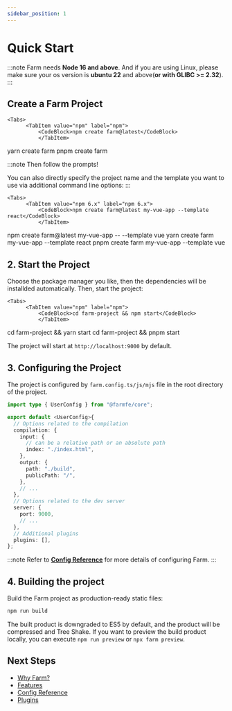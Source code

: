 ```yaml
---
sidebar_position: 1
---
```



# Quick Start

:::note
Farm needs **Node 16 and above**. And if you are using Linux, please make sure your os version is **ubuntu 22** and above(**or with GLIBC >= 2.32**).
:::


## Create a Farm Project

    <Tabs>
          <TabItem value="npm" label="npm">
              <CodeBlock>npm create farm@latest</CodeBlock>
              </TabItem>
  <TabItem value="yarn" label="yarn">
          <CodeBlock>yarn create farm</CodeBlock>
              </TabItem>
  <TabItem value="pnpm" label="pnpm">
          <CodeBlock>pnpm create farm</CodeBlock>
              </TabItem>
          </Tabs>

:::note
Then follow the prompts!

You can also directly specify the project name and the template you want to use via additional command line options:
:::

    <Tabs>
          <TabItem value="npm 6.x" label="npm 6.x">
              <CodeBlock>npm create farm@latest my-vue-app --template react</CodeBlock>
              </TabItem>
  <TabItem value="npm 7+" label="npm 7+">
          <CodeBlock>npm create farm@latest my-vue-app -- --template vue</CodeBlock>
              </TabItem>
  <TabItem value="yarn" label="yarn">
          <CodeBlock>yarn create farm my-vue-app --template react</CodeBlock>
              </TabItem>
  <TabItem value="pnpm" label="pnpm">
          <CodeBlock>pnpm create farm my-vue-app --template vue</CodeBlock>
              </TabItem>
          </Tabs>

## 2. Start the Project

Choose the package manager you like, then the dependencies will be installded automatically.
Then, start the project:

    <Tabs>
          <TabItem value="npm" label="npm">
              <CodeBlock>cd farm-project && npm start</CodeBlock>
              </TabItem>
  <TabItem value="yarn" label="yarn">
          <CodeBlock>cd farm-project && yarn start</CodeBlock>
              </TabItem>
  <TabItem value="pnpm" label="pnpm">
          <CodeBlock>cd farm-project && pnpm start</CodeBlock>
              </TabItem>
          </Tabs>

The project will start at `http://localhost:9000` by default.

## 3. Configuring the Project

The project is configured by `farm.config.ts/js/mjs` file in the root directory of the project.

```ts title="farm.config.ts"
import type { UserConfig } from "@farmfe/core";

export default <UserConfig>{
  // Options related to the compilation
  compilation: {
    input: {
      // can be a relative path or an absolute path
      index: "./index.html",
    },
    output: {
      path: "./build",
      publicPath: "/",
    },
    // ...
  },
  // Options related to the dev server
  server: {
    port: 9000,
    // ...
  },
  // Additional plugins
  plugins: [],
};
```

:::note
Refer to **[Config Reference](/docs/config/farm-config)** for more details of configuring Farm.
:::

## 4. Building the project
Build the Farm project as production-ready static files:

```bash
npm run build
```

The built product is downgraded to ES5 by default, and the product will be compressed and Tree Shake. If you want to preview the build product locally, you can execute `npm run preview` or `npx farm preview`.

## Next Steps

- [Why Farm?](/docs/why-farm)
- [Features](/docs/features/html)
- [Config Reference](/docs/config/farm-config)
- [Plugins](/docs/plugins/official-plugins/overview)
